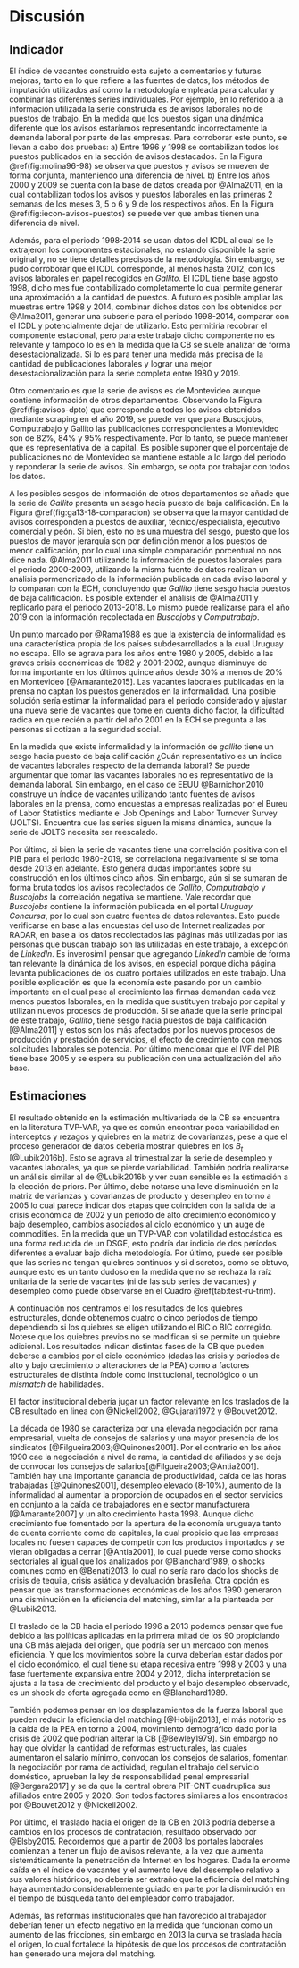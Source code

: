 # Discusión {#cap:Discusion}

## Indicador

<!-- %%%%%%%%%%% Respuesta a posibles críticas -->
<!-- % 1. Serie es de avisos y no de puestos, usar la serie de avisos y puestos en 1996 y 1997 para mostrar que las series siguen el mismo patrón.  -->
<!-- % 2. No se conoce serie CERES original, Test realizados sobre la serie de ceres -->
<!-- % 3. Serie contiene datos que no son de Montevideo -->
<!-- % 4. Serie esta sesgada hacia puestos de baja calificación? -->
<!-- % 5. Por qué no usar las tendencia-ciclo de cada serie y luego unir? -->
<!-- % 6. Duplicados? Reponderaciones? gallito -->
<!-- % 7. Duplicados, entre las != series gallit-ct-bj? Text Mining. -->

El índice de vacantes construido esta sujeto a comentarios y futuras mejoras, tanto en lo que refiere a las fuentes de datos, los métodos de imputación utilizados así como la metodología empleada para calcular y combinar las diferentes series individuales. Por ejemplo, en lo referido a la información utilizada la serie construida es de avisos laborales no de puestos de trabajo. En la medida que los puestos sigan una dinámica diferente que los avisos estaríamos representando incorrectamente la demanda laboral por parte de las empresas. Para corroborar este punto, se llevan a cabo dos pruebas: a) Entre 1996 y 1998 se contabilizan todos los puestos publicados en la sección de avisos destacados.\footnote{No se contabilizan los avisos publicados en otras secciones por un tema de tiempo. Por lo cual, se asume que los avisos en dichas secciones corresponden a un puesto} En la Figura \@ref(fig:molina96-98) se observa que puestos y avisos se mueven de forma conjunta, manteniendo una diferencia de nivel. b) Entre los años 2000 y 2009 se cuenta con la base de datos creada por @Alma2011, en la cual contabilizan todos los avisos y puestos laborales en las primeras 2 semanas de los meses 3, 5 o 6 y 9 de los respectivos años. En la Figura \@ref(fig:iecon-avisos-puestos) se puede ver que ambas tienen una diferencia de nivel.

Además, para el periodo 1998-2014 se usan datos del ICDL al cual se le extrajeron los componentes estacionales, no estando disponible la serie original y, no se tiene detalles precisos de la metodología. Sin embargo, se pudo corroborar que el ICDL corresponde, al menos hasta 2012, con los avisos laborales en papel recogidos en _Gallito_. El ICDL tiene base agosto 1998, dicho mes fue contabilizado completamente lo cual permite generar una aproximación a la cantidad de puestos. A futuro es posible ampliar las muestras entre 1998 y 2014, combinar dichos datos con los obtenidos por @Alma2011, generar una subserie para el periodo 1998-2014, comparar con el ICDL y potencialmente dejar de utilizarlo. Esto permitiría recobrar el componente estacional, pero para este trabajo dicho componente no es relevante y tampoco lo es en la medida que la CB se suele analizar de forma desestacionalizada. Si lo es para tener una medida más precisa de la cantidad de publicaciones laborales y lograr una mejor desestacionalización para la serie completa entre 1980 y 2019.

Otro comentario es que la serie de avisos es de Montevideo aunque contiene información de otros departamentos. Observando la Figura \@ref(fig:avisos-dpto) que corresponde a todos los avisos obtenidos mediante scraping en el año 2019, se puede ver que para Buscojobs, Computrabajo y Gallito las publicaciones correspondientes a Montevideo son de 82\%, 84\% y 95% respectivamente. Por lo tanto, se puede mantener que es representativa de la capital. Es posible suponer que el porcentaje de publicaciones no de Montevideo se mantiene estable a lo largo del periodo y reponderar la serie de avisos. Sin embargo, se opta por trabajar con todos los datos.

A los posibles sesgos de información de otros departamentos se añade que la serie de _Gallito_ presenta un sesgo hacia puesto de baja calificación. En la Figura \@ref(fig:ga13-18-comparacion) se observa que la mayor cantidad de avisos corresponden a puestos de auxiliar, técnico/especialista, ejecutivo comercial y peón. Si bien, esto no es una muestra del sesgo, puesto que los puestos de mayor jerarquía son por definición menor a los puestos de menor calificación, por lo cual una simple comparación porcentual no nos dice nada. @Alma2011 utilizando la información de puestos laborales para el periodo 2000-2009, utilizando la misma fuente de datos realizan un análisis pormenorizado de la información publicada en cada aviso laboral y lo comparan con la ECH, concluyendo que _Gallito_ tiene sesgo hacia puestos de baja calificación. Es posible extender el análisis de @Alma2011 y replicarlo para el periodo 2013-2018. Lo mismo puede realizarse para el año 2019 con la información recolectada en _Buscojobs_ y _Computrabajo_.

Un punto marcado por @Rama1988 es que la existencia de informalidad es una característica propia de los países subdesarrollados a la cual Uruguay no escapa. Ello se agrava para los años entre 1980 y 2005, debido a las graves crisis económicas de 1982 y 2001-2002, aunque disminuye de forma importante en los últimos quince años desde 30% a menos de 20% en Montevideo [@Amarante2015]. Las vacantes laborales publicadas en la prensa no captan los puestos generados en la informalidad. Una posible solución sería estimar la informalidad para el periodo considerado y ajustar una nueva serie de vacantes que tome en cuenta dicho factor, la dificultad radica en que recién a partir del año 2001 en la ECH se pregunta a las personas si cotizan a la seguridad social.

En la medida que existe informalidad y la información de _gallito_ tiene un sesgo hacia puesto de baja calificación ¿Cuán representativo es un índice de vacantes laborales respecto de la demanda laboral? Se puede argumentar que tomar las vacantes laborales no es representativo de la demanda laboral. Sin embargo, en el caso de EEUU @Barnichon2010 construye un índice de vacantes utilizando tanto fuentes de avisos laborales en la prensa, como encuestas a empresas realizadas por el Bureu of Labor Statistics mediante el Job Openings and Labor Turnover Survey (JOLTS). Encuentra que las series siguen la misma dinámica, aunque la serie de JOLTS necesita ser reescalado.

Por último, si bien la serie de vacantes tiene una correlación positiva con el PIB para el periodo 1980-2019, se correlaciona negativamente si se toma desde 2013 en adelante. Esto genera dudas importantes sobre su construcción en los últimos cinco años. Sin embargo, aún si se sumaran de forma bruta todos los avisos recolectados de _Gallito_, _Computrabajo_ y _Buscojobs_ la correlación negativa se mantiene. Vale recordar que _Buscojobs_ contiene la información publicada en el portal _Uruguay Concursa_, por lo cual son cuatro fuentes de datos relevantes. Esto puede verificarse en base a las encuestas del uso de Internet realizadas por RADAR, en base a los datos recolectados las páginas más utilizadas por las personas que buscan trabajo son las utilizadas en este trabajo, a excepción de _LinkedIn_. Es inverosímil pensar que agregando _LinkedIn_ cambie de forma tan relevante la dinámica de los avisos, en especial porque dicha página levanta publicaciones de los cuatro portales utilizados en este trabajo. Una posible explicación es que la economía este pasando por un cambio importante en el cual pese al crecimiento las firmas demandan cada vez menos puestos laborales, en la medida que sustituyen trabajo por capital y utilizan nuevos procesos de producción. Si se añade que la serie principal de este trabajo, _Gallito_, tiene sesgo hacia puestos de baja calificación [@Alma2011] y estos son los más afectados por los nuevos procesos de producción y prestación de servicios, el efecto de crecimiento con menos solicitudes laborales se potencia. Por último mencionar que el IVF del PIB tiene base 2005 y se espera su publicación con una actualización del año base.

<!-- Agregar el tema de los shares, porque usar las 3 series y no solamente 1 y ajustar los share? Creo que es la crítica más relevante a la serie -->

<!-- (CITAR ALGÚN TRABAJO SOBRE INFORMALIDAD EN URUGUAY) -->

<!-- % 5. Por qué no usar las tendencia-ciclo de cada serie y luego unir? -->
<!-- % 6. Duplicados? Reponderaciones? gallito -->
<!-- % 7. Duplicados, entre las != series gallit-ct-bj? Text Mining. -->

## Estimaciones

<!-- Y lo de los prior sensibles -->
El resultado obtenido en la estimación multivariada de la CB se encuentra en la literatura TVP-VAR, ya que es común encontrar poca variabilidad en interceptos y rezagos y quiebres en la matriz de covarianzas, pese a que el proceso generador de datos deberia mostrar quiebres en los $B_t$ [@Lubik2016b]. Esto se agrava al trimestralizar la serie de desempleo y vacantes laborales, ya que se pierde variabilidad. <!-- Es posible calcular a partir de 1996 las vacantes de forma mensual, por lo cual sería interesante realizar un análisis bivariado desde 1996 en adelante entre vacantes y desempleo.  --> También podría realizarse un análisis similar al de @Lubik2016b y ver cuan sensible es la estimación a la elección de priors. Por último, debe notarse una leve disminución en la matriz de varianzas y covarianzas de producto y desempleo en torno a 2005 lo cual parece indicar dos etapas que coinciden con la salida de la crisis económica de 2002 y un periodo de alto crecimiento económico y bajo desempleo, cambios asociados al ciclo económico y un auge de commodities. En la medida que un TVP-VAR con volatilidad estocástica es una forma reducida de un DSGE, esto podría dar indicio de dos períodos diferentes a evaluar bajo dicha metodología. Por último, puede ser posible que las series no tengan quiebres continuos y si discretos, como se obtuvo, aunque esto es un tanto dudoso en la medida que no se rechaza la raíz unitaria de la serie de vacantes (ni de las sub series de vacantes) y desempleo como puede observarse en el Cuadro \@ref(tab:test-ru-trim).

A continuación nos centramos el los resultados de los quiebres estructurales, donde obtenemos cuatro o cinco periodos de tiempo dependiendo si los quiebres se eligen utilizando el BIC o BIC corregido. Notese que los quiebres previos no se modifican si se permite un quiebre adicional. Los resultados indican distintas fases de la CB que pueden deberse a cambios por el ciclo económico (dadas las crisis y periodos de alto y bajo crecimiento o alteraciones de la PEA) como a factores estructurales de distinta índole como institucional, tecnológico o un _mismatch_ de habilidades.

El factor institucional debería jugar un factor relevante en los traslados de la CB resultado en linea con @Nickell2002, @Gujarati1972 y @Bouvet2012. 

La década de 1980 se caracteriza por una elevada negociación por rama empresarial, vuelta de consejos de salarios y una mayor presencia de los sindicatos [@Filgueira2003;@Quinones2001]. Por el contrario en los años 1990 cae la negociación a nivel de rama, la cantidad de afiliados y se deja de convocar los consejos de salarios[@Filgueira2003;@Antia2001]. También hay una importante ganancia de productividad, caída de las horas trabajadas [@Quinones2001], desempleo elevado (8-10%), aumento de la informalidad al aumentar la proporción de ocupados en el sector servicios en conjunto a la caída de trabajadores en e sector manufacturera [@Amarante2007] y un alto crecimiento hasta 1998. Aunque dicho crecimiento fue fomentado por la apertura de la economía uruguaya tanto de cuenta corriente como de capitales, la cual propicio que las empresas locales no fuesen capaces de competir con los productos importados y se vieran obligadas a cerrar [@Antia2001], lo cual puede verse como shocks sectoriales al igual que los analizados por @Blanchard1989, o shocks comunes como en @Benati2013, lo cual no sería raro dado los shocks de crisis de tequila, crisis asiática y devaluación brasileña. Otra opción es pensar que las transformaciones económicas de los años 1990 generaron una disminución en la eficiencia del matching, similar a la planteada por @Lubik2013.


El traslado de la CB hacia el periodo 1996 a 2013 podemos pensar que fue debido a las políticas aplicadas en la primera mitad de los 90 propiciando una CB más alejada del origen, que podría ser un mercado con menos eficiencia. Y que los movimientos sobre la curva deberían estar dados por el ciclo económico, el cual tiene su etapa recesiva entre 1998 y 2003 y una fase fuertemente expansiva entre 2004 y 2012, dicha interpretación se ajusta a la tasa de crecimiento del producto y el bajo desempleo observado, es un shock de oferta agregada como en @Blanchard1989.

También podemos pensar en los desplazamientos de la fuerza laboral que pueden reducir la eficiencia del matching [@Hobijn2013], el más notorio es la caída de la PEA en torno a 2004, movimiento demográfico dado por la crisis de 2002 que podrían alterar la CB [@Bewley1979]. Sin embargo no hay que olvidar la cantidad de reformas estructurales, las cuales aumentaron el salario mínimo, convocan los consejos de salarios, fomentan la negociación por rama de actividad, regulan el trabajo del servicio doméstico, aprueban la ley de responsabilidad penal empresarial [@Bergara2017] y se da que la central obrera PIT-CNT cuadruplica sus afiliados entre 2005 y 2020. Son todos factores similares a los encontrados por @Bouvet2012 y @Nickell2002.

Por último, el traslado hacia el origen de la CB en 2013 podría deberse a cambios en los procesos de contratación, resultado observado por @Elsby2015. Recordemos que a partir de 2008 los portales laborales comienzan a tener un flujo de avisos relevante, a la vez que aumenta sistemáticamente la penetración de Internet en los hogares. Dada la enorme caída en el índice de vacantes y el aumento leve del desempleo relativo a sus valores históricos, no debería ser extraño que la eficiencia del matching haya aumentado considerablemente guiado en parte por la disminución en el tiempo de búsqueda tanto del empleador como trabajador. 

Además, las reformas institucionales que han favorecido al trabajador deberían tener un efecto negativo en la medida que funcionan como un aumento de las fricciones, sin embargo en 2013 la curva se traslada hacia el origen, lo cual fortalece la hipótesis de que los procesos de contratación han generado una mejora del matching. 
<!-- Otra opción sería que haya aumentado la facilidad de la mano de obra para moverse geográficamente, lo cual no sabemos. -->

<!-- pero también a modificaciones por shocks de productividad y mejoras tecnológicas que faciliten el _match_ como la creación de portales laborales web, los cuales incrementan la eficiencia del mercado laboral al reducir el tiempo de búsqueda tanto del trabajador como del empleador. -->

<!-- Adicionalmente la causa puede ser de origen institucional, debido a la elevada cantidad de reformas estructurales que tuvo la economía, en especial de la década de 2000 en adelante. Por último, la enorme disminución observada en las vacantes laborales y el leve aumento del desempleo (especialmente en la comparación histórica) indican que el mercado laboral uruguayo debería haberse vuelto notoriamente más eficiente en su proceso de matching pese a reformas institucionales que deberían ir sentido opuesto [@Nickell2002;@Bouvet2012].  -->

<!-- Sin embargo, para poder afirmar dicha frase es necesario agregar un análisis de flujos laborales, identificar shocks de productividad y aislar el efecto de otras variables relevantes que puedan tener influencia. Por ejemplo, en torno a 2005 hay una caída muy importante en la PEA de Montevideo, si pensamos hipotéticamente que los desocupados y cantidad de vacantes no se ven alterados dicho efecto nos induciría a pensar que el mercado laboral podría ser más eficiente dado un traslado de la CB, sin embargo sería equivocado, al igual que @Bewley1979, en este periodo hay movimiento demográficos que pueden alterar la CB.  -->
<!-- Además siempre debe analizarse la curva de creación de trabajo, que en esta investigación esta ausente. -->


<!-- Es de interés que trabajos posteriores se enfoquen en identificar las causas de los movimientos en la CB, lo cual es de suma importancia para la política económica. -->


<!-- si analizamos por década, podemos identificar cuatro fases, años 80, 90, 2000 y 2010. Donde los años 90 trasladan la curva hacia un nuevo estado con mayor desempleo ante igual cantidad de vacantes, el mismo se estabiliza en los 2000 y vuelve a cambiar de 2010 en adelante entrando en una fase con menor desempleo ante misma cantidad de vacantes. Limitándonos a un lustro podemos ver que a partir de 2005 parece haber un cambio en el mercado laboral, el cual se mantiene y vuelve a cambiar en 2010. Lo que se observa claramente, es que hay traslados paralelos en los últimos cuarenta años que podrían estar indicando un aumento y descenso de fricciones en el mercado de trabajo. Es llamativo que en la década de los ochenta y noventa bajo sistemáticamente la sindicalización, la negociación por rama en contraposición al aumento de la negociación por empresa y el estado dejo de participar en los consejos de salarios lo cual debería disminuir fricciones y generar movimientos hacia el origen, sin embargo, sucede lo contrario. Por otro lado, la importante cantidad de reformas aplicadas entre 2005 y 2015 que modificaron las reglas del juego de la economía no parece que haya aumentado las fricciones, puesto que la CB se ha trasladado hacia el origen. Es decir, parece ser que estamos en un mercado laboral que soporta una tasa de desempleo mayor lo que podría indicar una mayor eficiencia del mismo, resultado a priori inesperado. Otro resultado es que en los últimos diez años ha habido un movimiento sobre la curva, disminuyendo la cantidad de vacantes y aumentando el desempleo, indicando que la economía estaría en la parte baja del ciclo económico. -->

<!-- Esta observación en conjunto con el análisis de la CB podría estar indicando que el aumento del desempleo de los últimos años no se debe a mayores fricciones del mercado laboral, sino al desempleo estructural asociado a la diferencia sistemática entre las habilidades requeridas por el mercado y las ofrecidas por los trabajadores. Además debería haber un componente de cambio tecnológico e inversión en capital lo cual genera una menor demanda de trabajadores. -->

<!-- Es llamativo que periodos con políticas laborales tan diferentes como los 90 y 2010 tengan un comportamiento similar en cuanto al crecimiento de la actividad y aumento del desempleo. -->

<!-- denotando lo que podría ser un mercado laboral menos eficiente.  -->

<!-- Una interpretación es que las reformas estructurales llevadas a cabo a partir del año 2005, generaron un efecto negativo en el mercado laboral lo cual se revierte a partir de 2013. Aunque, es poco verosímil en la medida que los gobiernos entre 2005 y 2020 llevaron adelante medidas de protección hacia los trabajadores. Otra lectura sería que dichas reformas tuvieron un efecto impensado y no solo no generaron mayores fricciones en el mercado laborales, sino que las disminuyeron tornándolo más eficiente al aumentar el matching entre trabajadores y firmas^[Mantenemos siempre la condicionalidad sobre la mejora o no de la eficiencia en la medida que no tomamos en cuenta los flujos laborales desde el empleo al desempleo y del desempleo al empleo.]. Otro factor relevante son los portales laborales de Internet y el avance tecnológico que permiten una búsqueda y proceso de contratación a una velocidad comparativamente mayor que los procesos iniciados mediante prensa en papel. -->


<!-- Este último periodo (al menos hasta 2015), se caracteriza por un elevado crecimiento del producto y una reducción de la tasa de desempleo, en conjunto a múltiples reformas de carácter estructural. En la medida que un TVP-VAR con volatilidad estocástica es una forma reducida de un DSGE, esto podría dar indicio de dos períodos diferentes a evaluar bajo dicha metodología. -->

